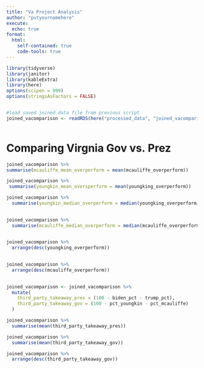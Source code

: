 ```yaml
---
title: "Va Project Analysis"
author: "putyournamehere"
execute:
  echo: true
format:
  html:
    self-contained: true
    code-tools: true
---
```


```r


library(tidyverse)
library(janitor)
library(kableExtra)
library(here)
options(scipen = 999)
options(stringsAsFactors = FALSE)


#load saved joined data file from previous script
joined_vacomparison <- readRDS(here("processed_data", "joined_vacomparison.rds"))



```

# Comparing Virgnia Gov vs. Prez

```r
joined_vacomparison %>% 
summarise(mcauliffe_mean_overperform = mean(mcauliffe_overperform))

```

```r
joined_vacomparison %>% 
 summarise(youngkin_mean_oversperform = mean(youngking_overperform))

```
```r

joined_vacomparison %>% 
  summarise(youngkin_median_overperform = median(youngking_overperform))
  

```
```r

joined_vacomparison %>% 
  summarise(mcauliffe_median_overperform = median(mcauliffe_overperform))
  

```
```r

joined_vacomparison %>% 
  arrange(desc(youngking_overperform)) 
  

```

```r

joined_vacomparison %>% 
  arrange(desc(mcauliffe_overperform)) 
  

```

```r

joined_vacomparison <- joined_vacomparison %>% 
  mutate(
    third_party_takeaway_pres = (100 - biden_pct - trump_pct),
    third_party_takeaway_gov = (100 - pct_youngkin - pct_mcauliffe)
  )

```

```r

joined_vacomparison %>% 
  summarise(mean(third_party_takeaway_pres))

```

```r

joined_vacomparison %>% 
  summarise(mean(third_party_takeaway_gov))

```
```r

joined_vacomparison %>% 
  arrange(desc(third_party_takeaway_gov))

```
